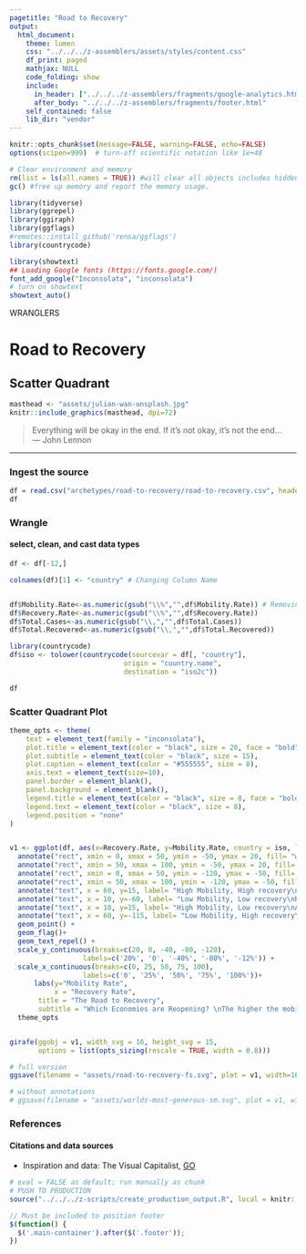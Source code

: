 ```yaml
---
pagetitle: "Road to Recovery"
output:
  html_document:
    theme: lumen
    css: "../../../z-assemblers/assets/styles/content.css"
    df_print: paged
    mathjax: NULL
    code_folding: show
    include:
      in_header: ["../../../z-assemblers/fragments/google-analytics.html", "../../../z-assemblers/fragments/header.html"]
      after_body: "../../../z-assemblers/fragments/footer.html"
    self_contained: false
    lib_dir: "vendor"
---
```


```r

knitr::opts_chunk$set(message=FALSE, warning=FALSE, echo=FALSE)
options(scipen=999)  # turn-off scientific notation like 1e+48

# Clear environment and memory
rm(list = ls(all.names = TRUE)) #will clear all objects includes hidden objects.
gc() #free up memory and report the memory usage.

library(tidyverse)
library(ggrepel)
library(ggiraph)
library(ggflags)
#remotes::install_github('rensa/ggflags')
library(countrycode)

library(showtext)
## Loading Google fonts (https://fonts.google.com/)
font_add_google("Inconsolata", "inconsolata")
# turn on showtext
showtext_auto()

```

<div class="activity">
WRANGLERS  
</div>

# Road to Recovery
## Scatter Quadrant


```r

masthead <- "assets/julian-wan-unsplash.jpg"
knitr::include_graphics(masthead, dpi=72)

```

> Everything will be okay in the end. If it’s not okay, it’s not the end...\
--- John Lennon\

***

### Ingest the source

```r

df = read.csv("archetypes/road-to-recovery/road-to-recovery.csv", header = TRUE, stringsAsFactors = FALSE)
df

```


### Wrangle
#### select, clean, and cast data types


```r

df <- df[-12,]

colnames(df)[1] <- "country" # Changing Column Name


df$Mobility.Rate<-as.numeric(gsub("\\%","",df$Mobility.Rate)) # Removin percent sign
df$Recovery.Rate<-as.numeric(gsub("\\%","",df$Recovery.Rate))
df$Total.Cases<-as.numeric(gsub("\\,","",df$Total.Cases))
df$Total.Recovered<-as.numeric(gsub("\\,","",df$Total.Recovered))

library(countrycode)
df$iso <- tolower(countrycode(sourcevar = df[, "country"],
                            origin = "country.name",
                            destination = "iso2c"))

df

```


### Scatter Quadrant Plot

```r

theme_opts <- theme(
    text = element_text(family = "inconsolata"), 
    plot.title = element_text(color = "black", size = 20, face = "bold"),
    plot.subtitle = element_text(color = "black", size = 15),
    plot.caption = element_text(color = "#555555", size = 8),
    axis.text = element_text(size=10),
    panel.border = element_blank(),
    panel.background = element_blank(),
    legend.title = element_text(color = "black", size = 8, face = "bold"), 
    legend.text = element_text(color = "black", size = 8),
    legend.position = "none"
)


v1 <- ggplot(df, aes(x=Recovery.Rate, y=Mobility.Rate, country = iso, label=country)) +
  annotate("rect", xmin = 0, xmax = 50, ymin = -50, ymax = 20, fill= "white", color = "white")  + 
  annotate("rect", xmin = 50, xmax = 100, ymin = -50, ymax = 20, fill= "#c3e8ee", color = "white") + 
  annotate("rect", xmin = 0, xmax = 50, ymin = -120, ymax = -50, fill= "#f3d4d9", color = "white") + 
  annotate("rect", xmin = 50, xmax = 100, ymin = -120, ymax = -50, fill= "white", color = "white")+
  annotate("text", x = 60, y=15, label= "High Mobility, High recovery\nLifted Restrictions &\nPeople going back to work")+
  annotate("text", x = 10, y=-60, label= "Low Mobility, Low recovery\nRemaining Indoors") +
  annotate("text", x = 10, y=15, label= "High Mobility, Low recovery\nAllowing activity\nPossible surge in Future") +
  annotate("text", x = 60, y=-115, label= "Low Mobility, High recovery\nPlaying it Safe") +
  geom_point() +
  geom_flag()+
  geom_text_repel() +
  scale_y_continuous(breaks=c(20, 0, -40, -80, -120),
                  labels=c('20%', '0', '-40%', '-80%', '-12%')) +
  scale_x_continuous(breaks=c(0, 25, 50, 75, 100),
                  labels=c('0', '25%', '50%', '75%', '100%'))+
      labs(y="Mobility Rate",
           x = "Recovery Rate",
       title = "The Road to Recovery",
       subtitle = "Which Economies are Reopening? \nThe higher the mobility rate, the more activity this signifies")+
  theme_opts


girafe(ggobj = v1, width_svg = 16, height_svg = 15,
       options = list(opts_sizing(rescale = TRUE, width = 0.8)))


```



```r

# full version
ggsave(filename = "assets/road-to-recovery-fs.svg", plot = v1, width=16, height=15)

# without annotations
# ggsave(filename = "assets/worlds-most-generous-sm.svg", plot = v1, width=4, height=2.25)

```


### References
#### Citations and data sources

* Inspiration and data: The Visual Capitalist, [GO](https://www.visualcapitalist.com/the-road-to-recovery-which-economies-are-reopening-covid-19/){target="_blank"}


```r

# eval = FALSE as default; run manually as chunk
# PUSH TO PRODUCTION
source("../../../z-scripts/create_production_output.R", local = knitr::knit_global())

```


```js

// Must be included to position footer
$(function() {
  $('.main-container').after($('.footer'));
})

```

